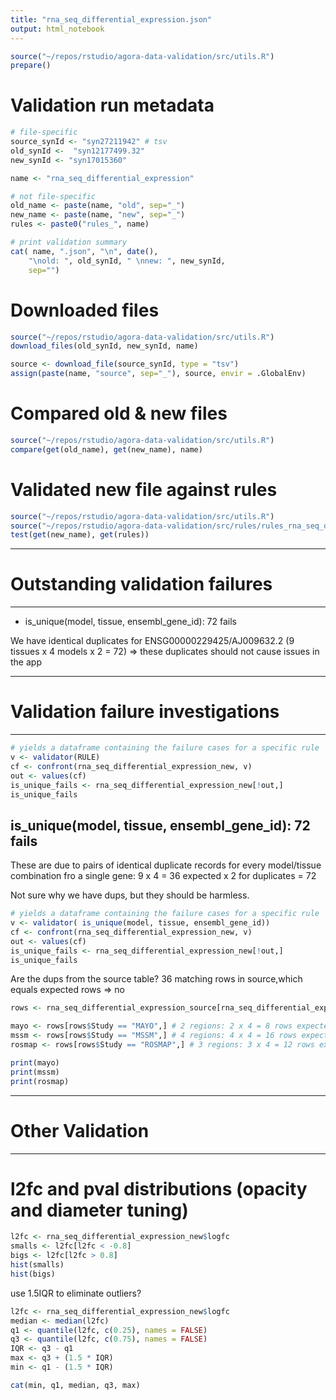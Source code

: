 ```yaml
---
title: "rna_seq_differential_expression.json"
output: html_notebook
---
```


```r
source("~/repos/rstudio/agora-data-validation/src/utils.R")
prepare()
```

# Validation run metadata
```r
# file-specific
source_synId <- "syn27211942" # tsv
old_synId <-  "syn12177499.32" 
new_synId <- "syn17015360" 

name <- "rna_seq_differential_expression"

# not file-specific
old_name <- paste(name, "old", sep="_")
new_name <- paste(name, "new", sep="_")
rules <- paste0("rules_", name)

# print validation summary
cat( name, ".json", "\n", date(),
    "\nold: ", old_synId, " \nnew: ", new_synId,
    sep="")
```

# Downloaded files
```r
source("~/repos/rstudio/agora-data-validation/src/utils.R")
download_files(old_synId, new_synId, name)
```

```r
source <- download_file(source_synId, type = "tsv") 
assign(paste(name, "source", sep="_"), source, envir = .GlobalEnv)
```

# Compared old & new files
```r
source("~/repos/rstudio/agora-data-validation/src/utils.R")
compare(get(old_name), get(new_name), name)
```

# Validated new file against rules
```r
source("~/repos/rstudio/agora-data-validation/src/utils.R")
source("~/repos/rstudio/agora-data-validation/src/rules/rules_rna_seq_differential_expression.R")
test(get(new_name), get(rules))
```

***
# Outstanding validation failures
***

* is_unique(model, tissue, ensembl_gene_id): 72 fails 

We have identical duplicates for ENSG00000229425/AJ009632.2 (9 tissues x 4 models x 2 = 72)
=> these duplicates should not cause issues in the app

***
# Validation failure investigations
***

```r
# yields a dataframe containing the failure cases for a specific rule
v <- validator(RULE)
cf <- confront(rna_seq_differential_expression_new, v)
out <- values(cf)
is_unique_fails <- rna_seq_differential_expression_new[!out,]
is_unique_fails
```


## is_unique(model, tissue, ensembl_gene_id): 72 fails

These are due to pairs of identical duplicate records for every model/tissue combination fro a single gene: 
9 x 4 = 36 expected x 2 for duplicates = 72

Not sure why we have dups, but they should be harmless.


```r
# yields a dataframe containing the failure cases for a specific rule
v <- validator(	is_unique(model, tissue, ensembl_gene_id))
cf <- confront(rna_seq_differential_expression_new, v)
out <- values(cf)
is_unique_fails <- rna_seq_differential_expression_new[!out,]
is_unique_fails
```

Are the dups from the source table?
36 matching rows in source,which equals expected rows
=> no

```r
rows <- rna_seq_differential_expression_source[rna_seq_differential_expression_source$ensembl_gene_id == 'ENSG00000229425',]

mayo <- rows[rows$Study == "MAYO",] # 2 regions: 2 x 4 = 8 rows expected in source
mssm <- rows[rows$Study == "MSSM",] # 4 regions: 4 x 4 = 16 rows expected in source
rosmap <- rows[rows$Study == "ROSMAP",] # 3 regions: 3 x 4 = 12 rows expected in source

print(mayo)
print(mssm)
print(rosmap)
```


***
# Other Validation
***


# l2fc and pval distributions (opacity and diameter tuning)

```r
l2fc <- rna_seq_differential_expression_new$logfc
smalls <- l2fc[l2fc < -0.8]
bigs <- l2fc[l2fc > 0.8]
hist(smalls)
hist(bigs)
```


use 1.5IQR to eliminate outliers?
```r
l2fc <- rna_seq_differential_expression_new$logfc
median <- median(l2fc)
q1 <- quantile(l2fc, c(0.25), names = FALSE)
q3 <- quantile(l2fc, c(0.75), names = FALSE)
IQR <- q3 - q1
max <- q3 + (1.5 * IQR)
min <- q1 - (1.5 * IQR)

cat(min, q1, median, q3, max)

```
